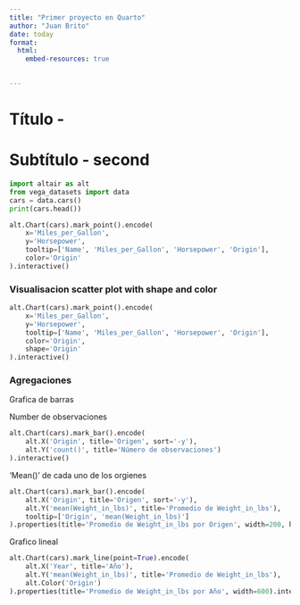 ```yaml
---
title: "Primer proyecto en Quarto"
author: "Juan Brito"
date: today
format:
  html:
    embed-resources: true
 

---
```

# Título - 

# Subtítulo - second
```python
import altair as alt
from vega_datasets import data
cars = data.cars()
print(cars.head())
```

```python
alt.Chart(cars).mark_point().encode(
    x='Miles_per_Gallon',
    y='Horsepower',
    tooltip=['Name', 'Miles_per_Gallon', 'Horsepower', 'Origin'],
    color='Origin'
).interactive()
```

### Visualisacion scatter plot with shape and color
```python
alt.Chart(cars).mark_point().encode(
    x='Miles_per_Gallon',
    y='Horsepower',
    tooltip=['Name', 'Miles_per_Gallon', 'Horsepower', 'Origin'],
    color='Origin',
    shape='Origin'
).interactive()
```

###  Agregaciones 

Grafica de barras

Number de observaciones 

```python
alt.Chart(cars).mark_bar().encode(
    alt.X('Origin', title='Origen', sort='-y'),
    alt.Y('count()', title='Número de observaciones')
).interactive()
```
'Mean()' de cada uno de los orgienes
```python
alt.Chart(cars).mark_bar().encode(
    alt.X('Origin', title='Origen', sort='-y'),
    alt.Y('mean(Weight_in_lbs)', title='Promedio de Weight_in_lbs'),
    tooltip=['Origin', 'mean(Weight_in_lbs)']
).properties(title='Promedio de Weight_in_lbs por Origen', width=200, height=200)
```


Grafico lineal
```python
alt.Chart(cars).mark_line(point=True).encode(
    alt.X('Year', title='Año'),
    alt.Y('mean(Weight_in_lbs)', title='Promedio de Weight_in_lbs'),
    alt.Color('Origin')
).properties(title='Promedio de Weight_in_lbs por Año', width=600).interactive()
```